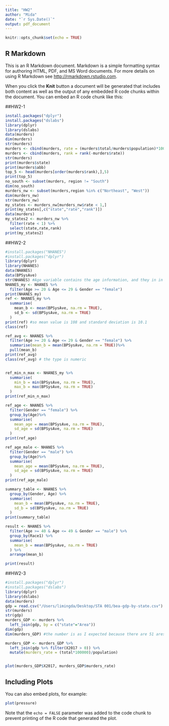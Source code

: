 ```yaml
---
title: "HW2"
author: "Mida"
date: "`r Sys.Date()`"
output: pdf_document
---
```


```r
knitr::opts_chunk$set(echo = TRUE)
```

## R Markdown

This is an R Markdown document. Markdown is a simple formatting syntax for authoring HTML, PDF, and MS Word documents. For more details on using R Markdown see <http://rmarkdown.rstudio.com>.

When you click the **Knit** button a document will be generated that includes both content as well as the output of any embedded R code chunks within the document. You can embed an R code chunk like this:

##HW2-1

```r
install.packages("dplyr")
install.packages("dslabs")
library(dplyr)
library(dslabs)
data(murders)
dim(murders)
str(murders)
murders <- cbind(murders, rate = (murders$total/murders$population)*100000)
murders <- cbind(murders, rank = rank(-murders$rate))
str(murders)
print(murders$state)
print(murders$abb)
top_5 <- head(murders[order(murders$rank),],5)
print(top_5)
no_south <- subset(murders, region != "South")
dim(no_south)
murders_nw <- subset(murders,region %in% c("Northeast", "West"))
dim(murders_nw)
str(murders_nw)
my_states <- murders_nw[murders_nw$rate < 1,]
print(my_states[,c("state","rate","rank")])
data(murders)
my_states2 <- murders_nw %>%
  filter(rate < 1) %>%
  select(state,rate,rank)
print(my_states2)
```
##HW2-2

```r
#install.packages("NHANES")
#install.packages("dplyr")
library(dplyr)
library(NHANES)
data(NHANES)
data(BPSysAve)
str(NHANES) #Age variable contains the age information, and they in in <int> type
NHANES_my <- NHANES %>%
  filter(Age >= 20 & Age <= 29 & Gender == "female")
print(NHANES_my)
ref <- NHANES_my %>%
  summarise(
    mean_b <- mean(BPSysAve, na.rm = TRUE),
    sd_b <- sd(BPSysAve, na.rm = TRUE)
  )
print(ref) #so mean value is 108 and standard deviation is 10.1
class(ref)

ref_avg <- NHANES %>%
  filter(Age >= 20 & Age <= 29 & Gender == "female") %>%
  summarise(mean_b = mean(BPSysAve, na.rm = TRUE))%>%
  pull(mean_b)
print(ref_avg)
class(ref_avg) # the type is numeric


ref_min_n_max <- NHANES_my %>%
  summarise(
    min_b = min(BPSysAve, na.rm = TRUE),
    max_b = max(BPSysAve, na.rm = TRUE)
  )
print(ref_min_n_max)

ref_age <- NHANES %>%
  filter(Gender == "female") %>%
  group_by(Age)%>%
  summarise(
    mean_age = mean(BPSysAve, na.rm = TRUE),
    sd_age = sd(BPSysAve, na.rm = TRUE)
  )
print(ref_age)

ref_age_male <- NHANES %>%
  filter(Gender == "male") %>%
  group_by(Age)%>%
  summarise(
    mean_age = mean(BPSysAve, na.rm = TRUE),
    sd_age = sd(BPSysAve, na.rm = TRUE)
  )
print(ref_age_male)

summary_table <- NHANES %>%
  group_by(Gender, Age) %>%
  summarise(
    mean_b = mean(BPSysAve, na.rm = TRUE),
    sd_b = sd(BPSysAve, na.rm = TRUE)
  )
print(summary_table)

result <- NHANES %>%
  filter(Age >= 40 & Age <= 49 & Gender == "male") %>%
  group_by(Race1) %>%
  summarise(
    mean_b = mean(BPSysAve, na.rm = TRUE)
  ) %>%
  arrange(mean_b)

print(result)
```
##HW2-3


```r
#install.packages("dplyr")
#install.packages("dslabs")
library(dplyr)
library(dslabs)
data(murders)
gdp = read.csv("/Users/limingda/Desktop/STA 001/bea-gdp-by-state.csv")
str(murders)
str(gdp)
murders_GDP <- murders %>%
  left_join(gdp, by = c("state"="Area"))
dim(gdp)
dim(murders_GDP) #the number is as I expected because there are 51 ares in the US

murders_GDP <- murders_GDP %>%
  left_join(gdp %>% filter(X2017 > 0)) %>%
  mutate(murders_rate = (total*100000)/population)


plot(murders_GDP$X2017, murders_GDP$murders_rate)
```

## Including Plots

You can also embed plots, for example:

```r
plot(pressure)
```

Note that the `echo = FALSE` parameter was added to the code chunk to prevent printing of the R code that generated the plot.

